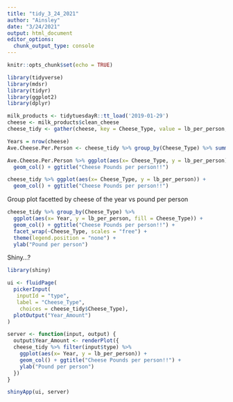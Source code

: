 ```yaml
---
title: "tidy_3_24_2021"
author: "Ainsley"
date: "3/24/2021"
output: html_document
editor_options: 
  chunk_output_type: console
---
```


```r
knitr::opts_chunk$set(echo = TRUE)
```

```r
library(tidyverse)
library(mdsr)
library(tidyr)
library(ggplot2)
library(dplyr)

milk_products <- tidytuesdayR::tt_load('2019-01-29')
cheese <- milk_products$clean_cheese
cheese_tidy <- gather(cheese, key = Cheese_Type, value = lb_per_person, - Year)
```


```r
Years = nrow(cheese)
Ave.Cheese.Per.Person <- cheese_tidy %>% group_by(Cheese_Type) %>% summarise(mean(lb_per_person))

Ave.Cheese.Per.Person %>% ggplot(aes(x= Cheese_Type, y = lb_per_person)) +
  geom_col() + ggtitle("Cheese Pounds per person!!")

cheese_tidy %>% ggplot(aes(x= Cheese_Type, y = lb_per_person)) +
  geom_col() + ggtitle("Cheese Pounds per person!!")
```


Group plot facetted by cheese of the year vs pound per person
```r
cheese_tidy %>% group_by(Cheese_Type) %>% 
  ggplot(aes(x= Year, y = lb_per_person, fill = Cheese_Type)) +
  geom_col() + ggtitle("Cheese Pounds per person!!") +
  facet_wrap(~Cheese_Type, scales = "free") +
  theme(legend.position = "none") +
  ylab("Pound per person")
```


Shiny...?
```r
library(shiny)
```

```r
ui <- fluidPage(
  pickerInput(
   inputId = "type",
   label = "Cheese_Type", 
    choices = cheese_tidy$Cheese_Type),
  plotOutput("Year_Amount")
)

server <- function(input, output) {
  output$Year_Amount <- renderPlot({
  cheese_tidy %>% filter(input$type) %>% 
    ggplot(aes(x= Year, y = lb_per_person)) +
    geom_col() + ggtitle("Cheese Pounds per person!!") +
    ylab("Pound per person")
  })
}

shinyApp(ui, server)
```












